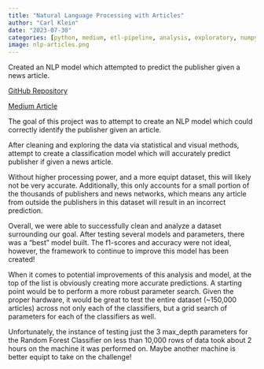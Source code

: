 ```yaml
---
title: "Natural Language Processing with Articles"
author: "Carl Klein"
date: "2023-07-30"
categories: [python, medium, etl-pipeline, analysis, exploratory, numpy, pandas, matplotlib, nltk, re, sklearn]
image: nlp-articles.png
---
```


Created an NLP model which attempted to predict the publisher given a news article.

<a href="https://github.com/clickityKlein/Articles-NLP">GitHub Repository</a>

<a href="https://medium.com/@carlj.klein/publisher-prediction-natural-language-processing-nlp-with-news-articles-5e5dffe8c316">Medium Article</a>


The goal of this project was to attempt to create an NLP model which could correctly identify the publisher given an article.

After cleaning and exploring the data via statistical and visual methods, attempt to create a classification model which will accurately predict publisher if given a news article.

Without higher processing power, and a more equipt dataset, this will likely not be very accurate. Additionally, this only accounts for a small portion of the thousands of publishers and news networks, which means any article from outside the publishers in this dataset will result in an incorrect prediction.

Overall, we were able to successfully clean and analyze a dataset surrounding our goal. After testing several models and parameters, there was a "best" model built. The f1-scores and accuracy were not ideal, however, the framework to continue to improve this model has been created!

When it comes to potential improvements of this analysis and model, at the top of the list is obviously creating more accurate predictions. A starting point would be to perform a more robust parameter search. Given the proper hardware, it would be great to test the entire dataset (~150,000 articles) across not only each of the classifiers, but a grid search of parameters for each of the classifiers as well.

Unfortunately, the instance of testing just the 3 max_depth parameters for the Random Forest Classifier on less than 10,000 rows of data took about 2 hours on the machine it was performed on. Maybe another machine is better equipt to take on the challenge!